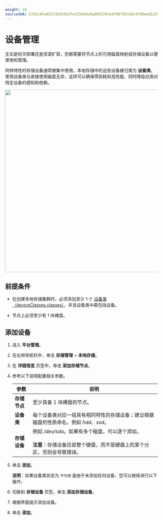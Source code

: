 ```yaml
---
weight: 10
sourceSHA: b782c85a85571b9cbb2fe1259e8c8a404378cb4f087d5cb6c4fd9ee2b1552cf6
---
```


# 设备管理

无论是初次部署还是资源扩容，您都需要将节点上的可用磁盘映射成存储设备以便使用和管理。

同样特性的存储设备通常被集中使用，本地存储中的这些设备被归类为 **设备类**。使用设备类与直接使用磁盘无异，这样可以确保零损耗和高性能，同时降低应用对特定设备的感知和依赖。

<img src="../assets/topolvmdevice.png" width="600" />

## 前提条件

- 在创建本地存储集群时，必须添加至少 1 个 [设备类（deviceClasses.classes）](/storage/storagesystem_topolvm/installation.mdx)，并且设备类中需包括设备。

- 节点上必须至少有 1 块裸盘。

## 添加设备

1. 进入 **平台管理**。

2. 在左侧导航栏中，单击 **存储管理** > **本地存储**。

3. 在 **详细信息** 页签中，单击 **添加存储节点**。

4. 参考以下说明配置相关参数。

   | 参数              | 说明                                                                                                                                                                                              |
   | ------------------ | ------------------------------------------------------------------------------------------------------------------------------------------------------------------------------------------------- |
   | **存储节点**       | 至少具备 1 块裸盘的节点。                                                                                                                                                                        |
   | **设备类**         | 每个设备类对应一组具有相同特性的存储设备；建议根据磁盘的性质命名，例如 *hdd*、*ssd*。                                                                                                          |
   | **存储设备**       | 例如 */dev/sda*。如果有多个磁盘，可以逐个添加。 <br /> <br /> <b>注意</b>：存储设备应是整个硬盘，而不是硬盘上的某个分区，否则会导致错误。                                                  |

5. 单击 **添加**。

   **说明**：如果设备类状态为 `不可用` 是由于未添加任何设备，您可以继续进行以下操作。

6. 切换到 **存储设备** 页签，单击 **添加存储设备**。

7. 根据界面提示添加设备。

8. 单击 **添加**。

